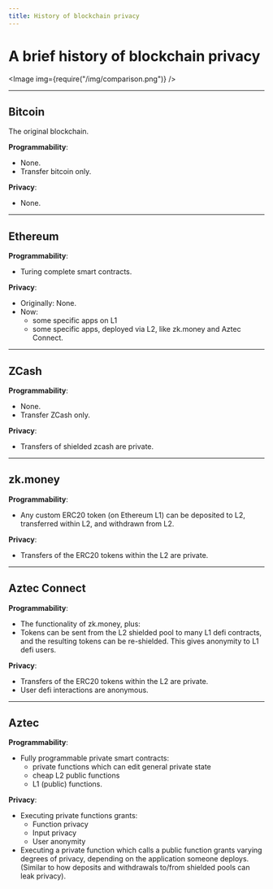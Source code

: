 ```yaml
---
title: History of blockchain privacy
---
```



# A brief history of blockchain privacy

<Image img={require("/img/comparison.png")} />

---
## Bitcoin

The original blockchain.

**Programmability**:  
- None.  
- Transfer bitcoin only.

**Privacy**:  
- None.

---

## Ethereum

**Programmability**:  
- Turing complete smart contracts.

**Privacy**:  
- Originally: None.  
- Now: 
  - some specific apps on L1
  - some specific apps, deployed via L2, like zk.money and Aztec Connect.

---

## ZCash

**Programmability**:  
- None.  
- Transfer ZCash only.

**Privacy**:  
- Transfers of shielded zcash are private.

---

## zk.money

**Programmability**:  
- Any custom ERC20 token (on Ethereum L1) can be deposited to L2, transferred within L2, and withdrawn from L2.

**Privacy**:  
- Transfers of the ERC20 tokens within the L2 are private.

---

## Aztec Connect

**Programmability**:  
- The functionality of zk.money, plus:  
- Tokens can be sent from the L2 shielded pool to many L1 defi contracts, and the resulting tokens can be re-shielded. This gives anonymity to L1 defi users.

**Privacy**:  
- Transfers of the ERC20 tokens within the L2 are private.  
- User defi interactions are anonymous.

---

## Aztec

**Programmability**:  
- Fully programmable private smart contracts:
  - private functions which can edit general private state
  - cheap L2 public functions
  - L1 (public) functions.

**Privacy**:  
- Executing private functions grants:
  - Function privacy
  - Input privacy
  - User anonymity
- Executing a private function which calls a public function grants varying degrees of privacy, depending on the application someone deploys. (Similar to how deposits and withdrawals to/from shielded pools can leak privacy).
